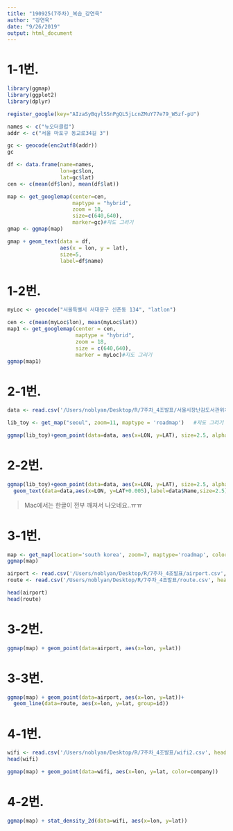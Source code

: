 ```yaml
---
title: "190925(7주차)_복습_강연욱"
author: "강연욱"
date: "9/26/2019"
output: html_document
---
```


# 1-1번.
```r
library(ggmap)
library(ggplot2)
library(dplyr)

register_google(key="AIzaSyBqylSSnPgQL5jLcnZMuY77e79_W5zf-pU")

names <- c("뉴오더클럽")
addr <- c("서울 마포구 동교로34길 3")

gc <- geocode(enc2utf8(addr))
gc

df <- data.frame(name=names,
                 lon=gc$lon,
                 lat=gc$lat)
cen <- c(mean(df$lon), mean(df$lat))

map <- get_googlemap(center=cen,
                     maptype = "hybrid",
                     zoom = 18,
                     size=c(640,640),
                     marker=gc)#지도 그리기
gmap <- ggmap(map)

gmap + geom_text(data = df, 
                 aes(x = lon, y = lat),
                 size=5,
                 label=df$name)

```

# 1-2번.
```r
myLoc <- geocode("서울특별시 서대문구 신촌동 134", "latlon")

cen <- c(mean(myLoc$lon), mean(myLoc$lat))
map1 <- get_googlemap(center = cen,
                      maptype = "hybrid",
                      zoom = 18,
                      size = c(640,640),
                      marker = myLoc)#지도 그리기
ggmap(map1)
```

# 2-1번.
```r
data <- read.csv('/Users/noblyan/Desktop/R/7주차_4조발표/서울시장난감도서관위치현황.csv', header = T,fileEncoding = "CP949",encoding = "UTF-8")

lib_toy <- get_map("seoul", zoom=11, maptype = 'roadmap')   #지도 그리기

ggmap(lib_toy)+geom_point(data=data, aes(x=LON, y=LAT), size=2.5, alpha=1.0, col='red')


```

# 2-2번.
```r
ggmap(lib_toy)+geom_point(data=data, aes(x=LON, y=LAT), size=2.5, alpha=1.0, col='red')+
  geom_text(data=data,aes(x=LON, y=LAT+0.005),label=data$Name,size=2.5)
```

> Mac에서는 한글이 전부 깨져서 나오네요..ㅠㅠ


# 3-1번.
```r
map <- get_map(location='south korea', zoom=7, maptype='roadmap', color='bw')#지도 그리기
ggmap(map)

airport <- read.csv('/Users/noblyan/Desktop/R/7주차_4조발표/airport.csv', header = T,fileEncoding = "CP949",encoding = "UTF-8")
route <- read.csv('/Users/noblyan/Desktop/R/7주차_4조발표/route.csv', header = T,fileEncoding = "CP949",encoding = "UTF-8")

head(airport)
head(route)
```

# 3-2번.
```r
ggmap(map) + geom_point(data=airport, aes(x=lon, y=lat))
```

# 3-3번.
```r
ggmap(map) + geom_point(data=airport, aes(x=lon, y=lat))+
  geom_line(data=route, aes(x=lon, y=lat, group=id))

```

# 4-1번.
```r
wifi <- read.csv('/Users/noblyan/Desktop/R/7주차_4조발표/wifi2.csv', header = T,fileEncoding = "CP949",encoding = "UTF-8")
head(wifi)

ggmap(map) + geom_point(data=wifi, aes(x=lon, y=lat, color=company))

```

# 4-2번.
```r
ggmap(map) + stat_density_2d(data=wifi, aes(x=lon, y=lat))
```

